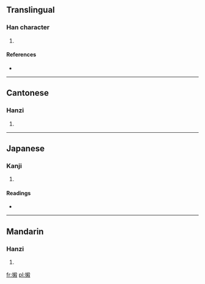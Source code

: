 ==Translingual==

===Han character===
{{Han char|rn=64|rad=手|as=11|sn=14|four=5704<sub>7</sub>|canj=手大金水 (QKCE)}}

# {{defn|Han|sort=手11}}

====References====
* {{Han ref|kx=0449.090|dkj=12558|dj=0799.330|hdz=31933.050|uh=644B|ud=25675|bh=E1E9|bd=57833}}

----

==Cantonese==

===Hanzi===
{{yue-hanzi|jyut=}}

# {{defn|lang=yue|sort=手11}}

----

==Japanese==

===Kanji===
{{ja-kanji|grade=|rs=手11}}

# {{defn|lang=ja|sort=手11}}

====Readings====
* {{ja-readings|on=[[さつ]] (satsu), [[さち]] (sachi), [[せつ]] (setsu), [[せち]] (sechi)|kun=[[うつ]] (utsu)}}

----

==Mandarin==

===Hanzi===
{{cmn-hanzi|pin=[[sà]] ([[sa4]])|wg=sa<sup>4</sup>}}

# {{defn|lang=cmn|sort=手11}}

[[fr:摋]]
[[pl:摋]]